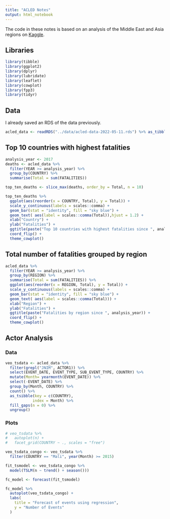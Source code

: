 ```yaml
---
title: "ACLED Notes"
output: html_notebook
---
```


The code in these notes is based on an analysis of the Middle East and Asia regions on [Kaggle](https://www.kaggle.com/code/apalempa/acled-exploratory-analysis/script).

## Libraries

```r
library(tibble)
library(ggplot2)
library(dplyr)
library(lubridate)
library(leaflet)
library(cowplot)
library(fpp3)
library(tidyr)
```

## Data

I already saved an RDS of the data previously.

```r
acled_data <- readRDS("../data/acled-data-2022-05-11.rds") %>% as_tibble()
```

## Top 10 countries with highest fatalities

```r
analysis_year <- 2017
deaths <- acled_data %>%
  filter(YEAR >= analysis_year) %>%
  group_by(COUNTRY) %>%
  summarise(Total = sum(FATALITIES))

top_ten_deaths <- slice_max(deaths, order_by = Total, n = 10)

top_ten_deaths %>%
  ggplot(aes(reorder(x = COUNTRY, Total), y = Total)) +
  scale_y_continuous(labels = scales::comma) +
  geom_bar(stat = "identity", fill = "sky blue") +
  geom_text( aes(label = scales::comma(Total)),hjust = 1.2) +
  xlab("Country") + 
  ylab("Fatalities") + 
  ggtitle(paste("Top 10 countries with highest fatalities since ", analysis_year)) +
  coord_flip() +
  theme_cowplot()
```

## Total number of fatalities grouped by region

```r

acled_data %>%
  filter(YEAR >= analysis_year) %>%
  group_by(REGION) %>%
  summarise(Total = sum(FATALITIES)) %>%
  ggplot(aes(reorder(x = REGION, Total), y = Total)) +
  scale_y_continuous(labels = scales::comma) +
  geom_bar(stat = "identity", fill = "sky blue") +
  geom_text( aes(label = scales::comma(Total))) +
  xlab("Region") + 
  ylab("Fatalities") + 
  ggtitle(paste("Fatalities by region since ", analysis_year)) +
  coord_flip() +
  theme_cowplot()
```

## Actor Analysis

### Data

```r
veo_tsdata <- acled_data %>%
  filter(grepl("JNIM", ACTOR1)) %>%
  select(EVENT_DATE, EVENT_TYPE, SUB_EVENT_TYPE, COUNTRY) %>%
  mutate(Month= yearmonth(EVENT_DATE)) %>%
  select(-EVENT_DATE) %>%
  group_by(Month, COUNTRY) %>%
  count() %>%
  as_tsibble(key = c(COUNTRY),
            index = Month) %>%
  fill_gaps(n = 0) %>%
  ungroup()

```

### Plots

```r
# veo_tsdata %>%
#   autoplot(n) +
#   facet_grid(COUNTRY ~ ., scales = "free")

veo_tsdata_congo <- veo_tsdata %>%
  filter(COUNTRY == "Mali", year(Month) >= 2015)

fit_tsmodel <- veo_tsdata_congo %>%
  model(TSLM(n ~ trend() + season()))

fc_model <- forecast(fit_tsmodel)

fc_model %>%
  autoplot(veo_tsdata_congo) +
  labs(
    title = "Forecast of events using regression",
    y = "Number of Events"
  )
```
